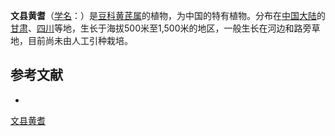 {{Speciesbox
| name = 文县黄耆
| status = 
| status_system = 
| image =
| genus = Astragalus
| species = wenxianensis
| authority = Y. C. Ho in Bull.
}}

'''文县黄耆'''（[[学名|学名]]：{{lang|la|''Astragalus wenxianensis''}}）是[[豆科|豆科]][[黄芪属|黄芪属]]的植物，为中国的特有植物。分布在[[中国大陆|中国大陆]]的[[甘肃|甘肃]]、[[四川|四川]]等地，生长于海拔500米至1,500米的地区，一般生长在河边和路旁草地，目前尚未由人工引种栽培。

== 参考文献 ==
<div class="references-small">
* {{cite web| url =http://www.bioinfo.cn/db05/KmzwSpecies.php?action=view&id=15841| title =文县黄耆| work =《中国高等植物数据库全库》| publisher =中国科学院微生物研究所| author =昆明植物研究所| accessdate =2009-02-25| deadurl =yes| archiveurl =https://web.archive.org/web/20160305020622/http://www.bioinfo.cn/db05/KmzwSpecies.php?action=view&id=15841| archivedate =2016-03-05}}
</div>
{{Taxonbar|from=Q11079646}}

[[Category:黄芪属|文县黄耆]]


{{植物小作品}}
